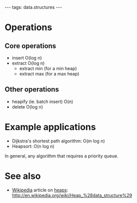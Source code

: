 ---
tags: data.structures
---
= Operations =

== Core operations ==

* insert O(log n)
* extract O(log n)
** extract min (for a min heap)
** extract max (for a max heap)

== Other operations ==

* heapify (ie. batch insert) O(n)
* delete O(log n)

= Example applications =

* Dijkstra's shortest path algorithm: O(m log n)
* Heapsort: O(n log n)

In general, any algorithm that requires a priority queue.


= See also =

* [[Wikipedia]] article on [[heaps]]: http://en.wikipedia.org/wiki/Heap_%28data_structure%29
